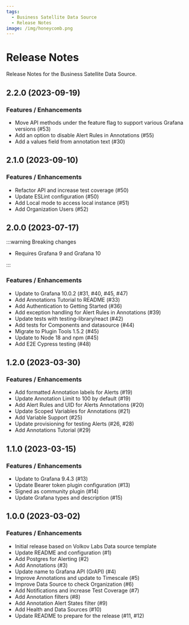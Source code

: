 ```yaml
---
tags:
  - Business Satellite Data Source
  - Release Notes
image: /img/honeycomb.png
---
```



# Release Notes

Release Notes for the Business Satellite Data Source.

## 2.2.0 (2023-09-19)

<BlogPost
  href="/blog/grapi-datasource-2.2.0-20231027/"
  src="/img/blog/2023-10-27-grapi-datasource-2.2.0/banner.png"
/>

### Features / Enhancements

- Move API methods under the feature flag to support various Grafana versions (#53)
- Add an option to disable Alert Rules in Annotations (#55)
- Add a values field from annotation text (#30)

## 2.1.0 (2023-09-10)

### Features / Enhancements

- Refactor API and increase test coverage (#50)
- Update ESLint configuration (#50)
- Add Local mode to access local instance (#51)
- Add Organization Users (#52)

## 2.0.0 (2023-07-17)

:::warning Breaking changes

- Requires Grafana 9 and Grafana 10

:::

<BlogPost
  href="/blog/grapi-datasource-2.0.0-20230718/"
  src="/img/blog/2023-07-18-grapi-datasource-2.0.0/banner.png"
/>

### Features / Enhancements

- Update to Grafana 10.0.2 (#31, #40, #45, #47)
- Add Annotations Tutorial to README (#33)
- Add Authentication to Getting Started (#36)
- Add exception handling for Alert Rules in Annotations (#39)
- Update tests with testing-library/react (#42)
- Add tests for Components and datasource (#44)
- Migrate to Plugin Tools 1.5.2 (#45)
- Update to Node 18 and npm (#45)
- Add E2E Cypress testing (#48)

## 1.2.0 (2023-03-30)

<BlogPost
  href="/blog/grapi-datasource-1.2.0-20230331/"
  src="/img/blog/2023-03-31-grapi-datasource-1.2.0/banner.png"
/>

### Features / Enhancements

- Add formatted Annotation labels for Alerts (#19)
- Update Annotation Limit to 100 by default (#19)
- Add Alert Rules and UID for Alerts Annotations (#20)
- Update Scoped Variables for Annotations (#21)
- Add Variable Support (#25)
- Update provisioning for testing Alerts (#26, #28)
- Add Annotations Tutorial (#29)

## 1.1.0 (2023-03-15)

<BlogPost
  href="/blog/grapi-datasource-1.1.0-20230315/"
  src="/img/blog/2023-03-15-grapi-datasource-1.1.0/banner.png"
/>

### Features / Enhancements

- Update to Grafana 9.4.3 (#13)
- Update Bearer token plugin configuration (#13)
- Signed as community plugin (#14)
- Update Grafana types and description (#15)

## 1.0.0 (2023-03-02)

<BlogPost
  href="/blog/grapi-datasource-1.0.0-20230302/"
  src="/img/blog/2023-03-02-grapi-datasource-1.0.0/banner.png"
/>

### Features / Enhancements

- Initial release based on Volkov Labs Data source template
- Update README and configuration (#1)
- Add Postgres for Alerting (#2)
- Add Annotations (#3)
- Update name to Grafana API (GrAPI) (#4)
- Improve Annotations and update to Timescale (#5)
- Improve Data Source to check Organization (#6)
- Add Notifications and increase Test Coverage (#7)
- Add Annotation filters (#8)
- Add Annotation Alert States filter (#9)
- Add Health and Data Sources (#10)
- Update README to prepare for the release (#11, #12)
